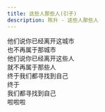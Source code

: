 ```yaml
---
title: 这些人那些人(引子)
description: 陈升 - 这些人那些人
---
```


他们说你已经离开这城市<br />也不再属于那城市<br />他们说你已经离开这些人<br />就不再属于那些人<br />终于我们都寻找到自己<br />终于<br />我们都寻找到自己<br />啦啦啦